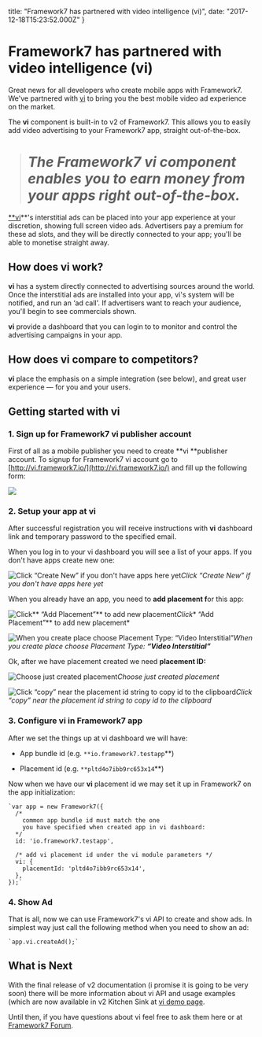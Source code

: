 
  title: "Framework7 has partnered with video intelligence (vi)",
  date: "2017-12-18T15:23:52.000Z"
}



# Framework7 has partnered with video intelligence (vi)



Great news for all developers who create mobile apps with Framework7. We've partnered with [vi](http://vi.ai) to bring you the best mobile video ad experience on the market.

The **vi** component is built-in to v2 of Framework7. This allows you to easily add video advertising to your Framework7 app, straight out-of-the-box.
> # *The Framework7 vi component enables you to earn money from your apps right out-of-the-box.*

[**vi](http://vi.ai)**'s interstitial ads can be placed into your app experience at your discretion, showing full screen video ads. Advertisers pay a premium for these ad slots, and they will be directly connected to your app; you'll be able to monetise straight away.

## How does vi work?

**vi** has a system directly connected to advertising sources around the world. Once the interstitial ads are installed into your app, vi's system will be notified, and run an ‘ad call'. If advertisers want to reach your audience, you'll begin to see commercials shown.

**vi** provide a dashboard that you can login to to monitor and control the advertising campaigns in your app.

## How does vi compare to competitors?

**vi** place the emphasis on a simple integration (see below), and great user experience — for you and your users.

## Getting started with vi

### 1. Sign up for Framework7 vi publisher account

First of all as a mobile publisher you need to create **vi **publisher account. To signup for Framework7 vi account go to [http://vi.framework7.io/](http://vi.framework7.io/) and fill up the following form:

![](https://cdn-images-1.medium.com/max/3932/1*nBilrmq-Wl7XBcAu5rlC0Q.png)

### 2. Setup your app at vi

After successful registration you will receive instructions with **vi** dashboard link and temporary password to the specified email.

When you log in to your vi dashboard you will see a list of your apps. If you don't have apps create new one:

![Click “Create New” if you don't have apps here yet](https://cdn-images-1.medium.com/max/5020/1*GAkJTXiI4YbNzMRvd27eDg.png)*Click “Create New” if you don't have apps here yet*

When you already have an app, you need to **add placement f**or this app:

![Click** “Add Placement”** to add new placement](https://cdn-images-1.medium.com/max/5020/1*qqw8Sp_OCAweQjO3BqZnLA.png)*Click** “Add Placement”** to add new placement*

![When you create place choose Placement Type: **“Video Interstitial”**](https://cdn-images-1.medium.com/max/5184/1*cubqttSAcOJ4piWbH2hUsw.png)*When you create place choose Placement Type: **“Video Interstitial”***

Ok, after we have placement created we need **placement ID:**

![Choose just created placement](https://cdn-images-1.medium.com/max/4984/1*jfnsYTO6PK2FF3VpN0orbw.png)*Choose just created placement*

![Click “copy” near the placement id string to copy id to the clipboard](https://cdn-images-1.medium.com/max/5168/1*K_havZ4kXOBiGTcfR162Dg.png)*Click “copy” near the placement id string to copy id to the clipboard*

### 3. Configure vi in Framework7 app

After we set the things up at vi dashboard we will have:

* App bundle id (e.g. `**io.framework7.testapp`**)

* Placement id (e.g. `**pltd4o7ibb9rc653x14`**)

Now when we have our **vi** placement id we may set it up in Framework7 on the app initialization:
```
`var app = new Framework7({
  /*
    common app bundle id must match the one
    you have specified when created app in vi dashboard:
  */
  id: 'io.framework7.testapp',
  
  /* add vi placement id under the vi module parameters */
  vi: {
    placementId: 'pltd4o7ibb9rc653x14',
  },
});`
```

### 4. Show Ad

That is all, now we can use Framework7's vi API to create and show ads. In simplest way just call the following method when you need to show an ad:
```
`app.vi.createAd();`
```

## What is Next

With the final release of v2 documentation (i promise it is going to be very soon) there will be more information about vi API and usage examples (which are now available in v2 Kitchen Sink at [vi demo page](https://github.com/framework7io/framework7/blob/master/kitchen-sink/pages/vi.html).

Until then, if you have questions about vi feel free to ask them here or at [Framework7 Forum](http://forum.framework7.io).


